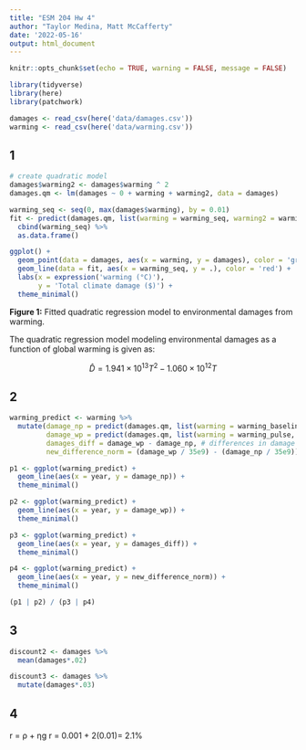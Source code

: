 ```yaml
---
title: "ESM 204 Hw 4"
author: "Taylor Medina, Matt McCafferty"
date: '2022-05-16'
output: html_document
---
```


```r
knitr::opts_chunk$set(echo = TRUE, warning = FALSE, message = FALSE)

library(tidyverse)
library(here)
library(patchwork)
```

```r
damages <- read_csv(here('data/damages.csv'))
warming <- read_csv(here('data/warming.csv'))
```

## 1

```r
# create quadratic model
damages$warming2 <- damages$warming ^ 2
damages.qm <- lm(damages ~ 0 + warming + warming2, data = damages)

warming_seq <- seq(0, max(damages$warming), by = 0.01)
fit <- predict(damages.qm, list(warming = warming_seq, warming2 = warming_seq ^ 2)) %>% 
  cbind(warming_seq) %>% 
  as.data.frame()

ggplot() +
  geom_point(data = damages, aes(x = warming, y = damages), color = 'grey') +
  geom_line(data = fit, aes(x = warming_seq, y = .), color = 'red') +
  labs(x = expression('warming (°C)'),
       y = 'Total climate damage ($)') +
  theme_minimal()
```

**Figure 1:** Fitted quadratic regression model to environmental damages from warming.

The quadratic regression model modeling environmental damages as a function of global warming is given as:

$$ \hat D = 1.941 \times 10^{13} T ^ 2 - 1.060 \times 10^{12} T $$

## 2

```r
warming_predict <- warming %>% 
  mutate(damage_np = predict(damages.qm, list(warming = warming_baseline, warming2 = warming_baseline^2)), # damage without pulse
         damage_wp = predict(damages.qm, list(warming = warming_pulse, warming2 = warming_pulse^2)), # damage with pulse
         damages_diff = damage_wp - damage_np, # differences in damage
         new_difference_norm = (damage_wp / 35e9) - (damage_np / 35e9)) # normalized difference

p1 <- ggplot(warming_predict) +
  geom_line(aes(x = year, y = damage_np)) +
  theme_minimal()

p2 <- ggplot(warming_predict) +
  geom_line(aes(x = year, y = damage_wp)) +
  theme_minimal()

p3 <- ggplot(warming_predict) +
  geom_line(aes(x = year, y = damages_diff)) +
  theme_minimal()

p4 <- ggplot(warming_predict) +
  geom_line(aes(x = year, y = new_difference_norm)) +
  theme_minimal()

(p1 | p2) / (p3 | p4)
```

## 3

```r
discount2 <- damages %>% 
  mean(damages*.02)

discount3 <- damages %>% 
  mutate(damages*.03)
```


## 4
r = ρ + ηg
r = 0.001 + 2(0.01)= 2.1%

